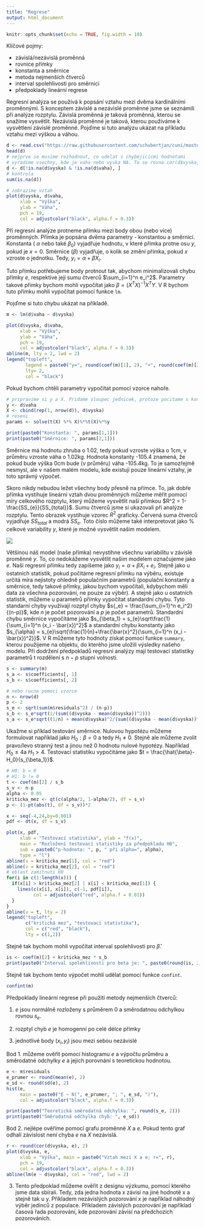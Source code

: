 ```yaml
---
title: "Regrese"
output: html_document
---
```


```r
knitr::opts_chunk$set(echo = TRUE, fig.width = 10)
```

Klíčové pojmy:

* závislá/nezávislá proměnná
* rovnice přímky
* konstanta a směrnice
* metoda nejmenších čtverců
* interval spolehlivosti pro směrnici
* předpoklady lineární regrese

Regresní analýza se používá k popsání vztahu mezi dvěma kardinálními proměnnými. S konceptem závislé a nezávislé proměnné jsme se seznámili při analýze rozptylu. Závislá proměnná je taková proměnná, kterou se snažíme vysvětlit. Nezávislá proměnné je taková, kterou používáme k vysvětlení závislé proměnné. Pojďme si tuto analýzu ukázat na příkladu vztahu mezi výškou a váhou.
```r
d <- read.csv("https://raw.githubusercontent.com/schubertjan/cuni/master/stats/data/vyska_vaha.csv")
head(d)
# nejprve se musime rozhodnout, co udelat s chybejicicmi hodnotami
# vyradime vsechny, kde je vaha nebo vyska NA. To se rovna cor(d$vyska, d$vaha, use="complete.obs")
d <- d[!is.na(d$vyska) & !is.na(d$vaha), ]
# kontrola
sum(is.na(d))

# zobrazime vztah
plot(d$vyska, d$vaha, 
     xlab = "Výška",
     ylab = "Váha",
     pch = 19,
     col = adjustcolor("black", alpha.f = 0.3))
```

Při regresní analýze protneme přímku mezi body obou (nebo více) proměnných. Přímka je popsána dvěma parametry - konstantou a směrnicí. Konstanta ( $\alpha$ nebo také $\beta_0$) vyjadřuje hodnotu, v které přímka protne osu $y$, pokud je $x=0$. Směrnice ($\beta$) vyjadřuje, o kolik se změní přímka, pokud $x$ vzroste o jednotku. Tedy, $y_i=\alpha+\beta X_i$.


Tuto přímku potřebujeme body protnout tak, abychom minimalizovali chybu přímky $e$, respektive její sumu čtverců $\sum_{i=1}^n e_i^2$. Parametry takové přímky bychom mohli vypočítat jako $\beta=(X^TX)^{-1}X^TY$. V R bychom tuto přímku mohli vypočítat pomocí funkce `lm`.

Pojďme si tuto chybu ukázat na příkladě.
```r
m <- lm(d$vaha ~ d$vyska)

plot(d$vyska, d$vaha, 
     xlab = "Výška",
     ylab = "Váha",
     pch = 19,
     col = adjustcolor("black", alpha.f = 0.3))
abline(m, lty = 2, lwd = 2)
legend("topleft", 
       legend = paste0("y=", round(coef(m)[1], 2), "+", round(coef(m)[2], 2), "X"), 
       lty= 2, 
       col = "black")
```

Pokud bychom chtěli parametry vypočítat pomocí vzorce nahoře.
```r
# pripravime si y a X. Pridame sloupec jednicek, protoze pocitame s konstantou
y <- d$vaha
X <- cbind(rep(1, nrow(d)), d$vyska)
# reseni 
params <- solve(t(X) %*% X)%*%t(X)%*%y

print(paste0("Konstanta: ", params[1,1]))
print(paste0("Směrnice: ", params[2,1]))
```

Směrnice má hodnotu zhruba o 1.02, tedy pokud vzroste výška o 1cm, v průměru vzroste váha o 1.02kg. Hodnota konstanty -105.4  znamená, že pokud bude výška 0cm bude (v průměru) váha -105.4kg. To je samozřejmě nesmysl, ale v našem malém modelu, kde existují pouze lineární vztahy, je toto správný výpočet.

Skoro nikdy nebudou ležet všechny body přesně na přímce. To, jak dobře přímka vystihuje lineární vztah dvou proměnných můžeme měřit pomocí míry celkového rozptylu, který můžeme vysvětlit naší přímkou $R^2 = 1-\frac{SS_{e}}{SS_{total}}$. Sumu čtverců jsme si ukazovali při analýze rozptylu. Tento obrazek vystihuje vzorec $R^2$ graficky. Červená suma čtverců vyjadřuje $SS_{total}$ a modrá $SS_{e}$. Toto číslo můžeme také interpretovat jako % celkové variability $y$, které je možné vysvětlit našim modelem.

![](https://upload.wikimedia.org/wikipedia/commons/thumb/8/86/Coefficient_of_Determination.svg/800px-Coefficient_of_Determination.svg.png)

Většinou náš model (naše přímka) nevystihne všechnu variabilitu v závislé proměnné $y$. To, co nedokážeme vysvětlit našim modelem označujeme jako $e$. Naši regresní přímku tedy zapíšeme jako $y_i=\alpha+\beta X_i + e_i$. Stejně jako u ostatních statistik, pokud počítáme regresní přímku na výběru, existuje určitá míra nejistoty ohledně populačním parametrů (populační konstanty a směrnice, tedy takové přímky, jakou bychom vypočítali, kdybychom měli data za všechna pozorování, ne pouze za výběr). A stejně jako u ostatních statistik, můžeme u parametrů přímky vypočítat standardní chybu. Tyto standarní chyby využívají rozptyl chyby $s{_e} = \frac{\sum_{i=1}^n e_i^2}{(n-p)}$, kde $n$ je počet pozorování a $p$ je počet parametrů. Standardní chybu směrnice vypočítáme jako $s_{\beta_1} = s_{e}\sqrt\frac{1}{\sum_{i=1}^n (x_i - \bar{x})^2}$ a standardní chybu konstanty jako $s_{\alpha} = s_{e}\sqrt{\frac{1}{n}+\frac{\bar{x}^2}{\sum_{i=1}^n (x_i - \bar{x})^2}}$. V R můžeme tyto hodnoty získat pomocí funkce `summary`, kterou použijeme na objektu, do kterého jsme uložili výsledky našeho modelu. Při dodržení předpokladů regresní analýzy mají testovací statistiky parametrů t rozdělení s $n-p$ stupni volnosti.
```r
s <- summary(m)
s_a <- s$coefficients[, 1]
s_b <- s$coefficients[, 2]

# nebo rucne pomoci vzorce  
n <- nrow(d)
p <- 2
s_e <- sqrt(sum(m$residuals^2) / (n-p))
s_b <- s_e*sqrt(1/(sum((d$vyska - mean(d$vyska))^2)))
s_a <- s_e*sqrt((1/n) + mean(d$vyska)^2/(sum((d$vyska - mean(d$vyska))^2)))
```

Ukažme si příklad testování směrnice. Nulovou hypotézu můžeme formulovat například jako $H_0: \beta = 0$ a tedy $H_1 \ne 0$. Stejně ale můžeme zvolit pravo/levo stranný test a jinou než 0 hodnotu nulové hypotézy. Například $H_0 \le4$a $H_1>4$. Testovací statistiku vypočítáme jako $t = \frac{\hat{\beta}- H_0}{s_{\beta_1}}$.

```r
# H0: b = 0
# H1: b != 0
t <- coef(m)[2] / s_b
s_v <- n-p
alpha <- 0.05
kriticka_mez <- qt(c(alpha/2, 1-alpha/2), df = s_v)
p <- (1-pt(abs(t), df = s_v))*2

x <- seq(-4,24,by=0.001)
pdf <- dt(x, df = s_v)

plot(x, pdf, 
     xlab = "Testovací statistika", ylab = "f(x)", 
     main = "Rozložení testovací statistiky za předpokladu H0",
     sub = paste0("p-hodnota: ", p, " při alpha=", alpha),
     type = "l")
abline(v = kriticka_mez[1], col = "red")
abline(v = kriticka_mez[2], col = "red")
# oblast zamitnuti H0
for(i in c(1:length(x))) {
  if(x[i] > kriticka_mez[2] | x[i] < kriticka_mez[1]) {
    lines(c(x[i], x[i]), c(-1, pdf[i]), 
          col = adjustcolor("red", alpha.f = 0.01))
  }
}
abline(v = t, lty = 2)
legend("topleft", 
       c("kritická mez", "testovací statistika"), 
       col = c("red", "black"), 
       lty = c(1,2))
```

Stejně tak bychom mohli vypočítat interval spolehlivosti pro $\hat{\beta}$.
```r
is <- coef(m)[2] + kriticka_mez * s_b
print(paste0("Interval spolehlivosti pro beta je: ", paste0(round(is, 2), collapse = " až ")))
```


Stejně tak bychom tento výpočet mohli udělat pomocí funkce `confint`.
```r
confint(m)
```


Předpoklady lineární regrese při použití metody nejmenších čtverců:

1. $e$ jsou normálně rozloženy s průměrem 0 a směrodatnou odchylkou rovnou $s_{e}$.

2. rozptyl chyb $e$ je homogenní po celé délce přímky

3. jednotlivé body $(x_i, y_i)$ jsou mezi sebou nezávislé


Bod 1. můžeme ověřit pomocí histogramu $e$ a výpočtu průměru a směrodatné odchylky $e$ a jejich porovnání s teoretickou hodnotou.
```r
e <- m$residuals
e_prumer <- round(mean(e), 2)
e_sd <- round(sd(e), 2)
hist(e, 
     main = paste0("E ~ N(", e_prumer, "; ", e_sd, ")"), 
     col = adjustcolor("black", alpha.f = 0.3))

print(paste0("Teoretická směrodatná odchylka: ", round(s_e, 2)))
print(paste0("Směrodatná odchylka chyb: ", e_sd))
```


Bod 2. nejlépe ověříme pomocí grafu proměnné $X$ a $e$. Pokud tento graf odhalí závislost není chyba $e$ na $X$ nezávislá.
```r
r <- round(cor(d$vyska, e), 2)
plot(d$vyska, e, 
     xlab = "Výška", main = paste0("Vztah mezi X a e; r=", r), 
     pch = 19,
     col = adjustcolor("black", alpha.f = 0.3))
abline(lm(e ~ d$vyska), col = "red", lwd = 2)
```


3. Tento předpoklad můžeme ověřit z designu výzkumu, pomocí kterého jsme data sbírali. Tedy, zda jedna hodnota x závisí na jiné hodnotě x a stejně tak u y. Příkladem nezávislých pozorování x je například náhodný výběr jedinců z populace. Příkladem závislých pozorování je například časová řada pozorování, kde pozorování závisí na předchozích pozorováních. 